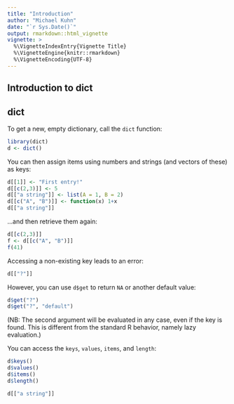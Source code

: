 ```yaml
---
title: "Introduction"
author: "Michael Kuhn"
date: "`r Sys.Date()`"
output: rmarkdown::html_vignette
vignette: >
  %\VignetteIndexEntry{Vignette Title}
  %\VignetteEngine{knitr::rmarkdown}
  %\VignetteEncoding{UTF-8}
---
```


## Introduction to dict

## dict

To get a new, empty dictionary, call the `dict` function:

```r
library(dict)
d <- dict()
```

You can then assign items using numbers and strings (and vectors of these) as keys:

```r
d[[1]] <- "First entry!"
d[[c(2,3)]] <- 5
d[["a string"]] <- list(A = 1, B = 2)
d[[c("A", "B")]] <- function(x) 1+x
d[["a string"]]
```

...and then retrieve them again:

```r
d[[c(2,3)]]
f <- d[[c("A", "B")]]
f(41)
```

Accessing a non-existing key leads to an error:

```r
d[["?"]]
```

However, you can use `d$get` to return `NA` or another default value:

```r
d$get("?")
d$get("?", "default")
```

(NB: The second argument will be evaluated in any case, even if the key is found. This is different
from the standard R behavior, namely lazy evaluation.)

You can access the `keys`, `values`, `items`, and `length`:

```r
d$keys()
d$values()
d$items()
d$length()
```

```r
d[["a string"]]
```


